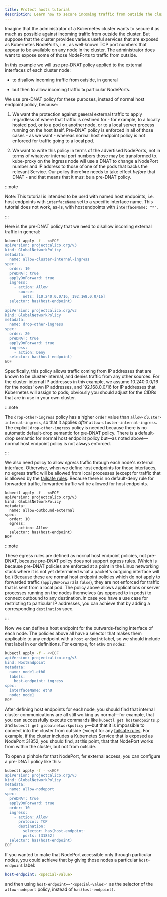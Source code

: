 ```yaml
---
title: Protect hosts tutorial
description: Learn how to secure incoming traffic from outside the cluster using Calico host endpoints with network policy, including allowing controlled access to specific Kubernetes services.
---
```


Imagine that the administrator of a Kubernetes cluster wants to secure it as much as
possible against incoming traffic from outside the cluster.  But suppose that
the cluster provides various useful services that are exposed as Kubernetes
NodePorts, i.e., as well-known TCP port numbers that appear to be available on
any node in the cluster. The administrator does want to expose some
of those NodePorts to traffic from outside.

In this example we will use pre-DNAT policy applied to the external interfaces
of each cluster node:

- to disallow incoming traffic from outside, in general

- but then to allow incoming traffic to particular NodePorts.

We use pre-DNAT policy for these purposes, instead of normal host endpoint
policy, because:

1. We want the protection against general external traffic to apply regardless
   of where that traffic is destined for - for example, to a locally hosted
   pod, or to a pod on another node, or to a local server process running on
   the host itself.  Pre-DNAT policy is enforced in all of those cases - as we
   want - whereas normal host endpoint policy is not enforced for traffic going
   to a local pod.

2. We want to write this policy in terms of the advertised NodePorts, not in
   terms of whatever internal port numbers those may be transformed to.
   kube-proxy on the ingress node will use a DNAT to change a NodePort number
   and IP address to those of one of the pods that backs the relevant Service.
   Our policy therefore needs to take effect _before_ that DNAT - and that
   means that it must be a pre-DNAT policy.

:::note

Note: This tutorial is intended to be used with named host endpoints, i.e. host endpoints with `interfaceName` set to a specific interface name.
This tutorial does not work, as-is, with host endpoints with `interfaceName: "*"`.

:::

Here is the pre-DNAT policy that we need to disallow incoming external traffic
in general:

```bash
kubectl apply -f - <<EOF
apiVersion: projectcalico.org/v3
kind: GlobalNetworkPolicy
metadata:
  name: allow-cluster-internal-ingress
spec:
  order: 10
  preDNAT: true
  applyOnForward: true
  ingress:
    - action: Allow
      source:
        nets: [10.240.0.0/16, 192.168.0.0/16]
  selector: has(host-endpoint)
---
apiVersion: projectcalico.org/v3
kind: GlobalNetworkPolicy
metadata:
  name: drop-other-ingress
spec:
  order: 20
  preDNAT: true
  applyOnForward: true
  ingress:
    - action: Deny
  selector: has(host-endpoint)
EOF
```

Specifically, this policy allows traffic coming from IP addresses that are
known to be cluster-internal, and denies traffic from any other sources.  For
the cluster-internal IP addresses in this example, we assume 10.240.0.0/16 for
the nodes' own IP addresses, and 192.168.0.0/16 for IP addresses that
Kubernetes will assign to pods; obviously you should adjust for the CIDRs that
are in use in your own cluster.

:::note

The `drop-other-ingress` policy has a higher `order` value than
`allow-cluster-internal-ingress`, so that it applies _after_
`allow-cluster-internal-ingress`.
The explicit `drop-other-ingress` policy is needed because there is no
automatic default-drop semantic for pre-DNAT policy. There _is_ a
default-drop semantic for normal host endpoint policy but—as noted above—normal
host endpoint policy is not always enforced.

:::

We also need policy to allow _egress_ traffic through each node's external
interface.  Otherwise, when we define host endpoints for those interfaces, no
egress traffic will be allowed from local processes (except for traffic that is
allowed by the [failsafe rules](../../reference/host-endpoints/failsafe.mdx). Because there is no default-deny
rule for forwarded traffic, forwarded traffic will be allowed for host endpoints.

```
kubectl apply -f - <<EOF
apiVersion: projectcalico.org/v3
kind: GlobalNetworkPolicy
metadata:
  name: allow-outbound-external
spec:
  order: 10
  egress:
    - action: Allow
  selector: has(host-endpoint)
EOF
```

:::note

These egress rules are defined as normal host endpoint policies, not
pre-DNAT, because pre-DNAT policy does not support egress rules. (Which is
because pre-DNAT policies are enforced at a point in the Linux networking
stack where it is not yet determined what a packet's outgoing interface will
be.)
Because these are normal host endpoint policies which do not
apply to forwarded traffic (`applyOnForward` is `false`), they
are not enforced for traffic that is sent from a local pod.
The policy above allows applications or server processes running on the nodes
themselves (as opposed to in pods) to connect outbound to any destination.
In case you have a use case for restricting to particular IP addresses, you
can achieve that by adding a corresponding `destination` spec.

:::

Now we can define a host endpoint for the outwards-facing interface of each
node.  The policies above all have a selector that makes them applicable to any
endpoint with a `host-endpoint` label, so we should include that label in our
definitions.  For example, for `eth0` on `node1`:

```bash
kubectl apply -f - <<EOF
apiVersion: projectcalico.org/v3
kind: HostEndpoint
metadata:
  name: node1-eth0
  labels:
    host-endpoint: ingress
spec:
  interfaceName: eth0
  node: node1
EOF
```

After defining host endpoints for each node, you should find that internal
cluster communications are all still working as normal—for example, that you
can successfully execute commands like `kubectl get hostendpoints.p` and `kubectl get
globalnetworkpolicy.p`—but that it is impossible to connect into the cluster from outside
(except for any [failsafe rules](../../reference/host-endpoints/failsafe.mdx).
For example, if the
cluster includes a Kubernetes Service that is exposed as NodePort 31852, you
should find, at this point, that that NodePort works from within the cluster,
but not from outside.

To open a pinhole for that NodePort, for external access, you can configure a
pre-DNAT policy like this:

```bash
kubectl apply -f - <<EOF
apiVersion: projectcalico.org/v3
kind: GlobalNetworkPolicy
metadata:
  name: allow-nodeport
spec:
  preDNAT: true
  applyOnForward: true
  order: 10
  ingress:
    - action: Allow
      protocol: TCP
      destination:
        selector: has(host-endpoint)
        ports: [31852]
  selector: has(host-endpoint)
EOF
```

If you wanted to make that NodePort accessible only through particular nodes, you could achieve that by giving those nodes a particular `host-endpoint` label:

```yaml
host-endpoint: <special-value>
```

and then using `host-endpoint=='<special-value>'` as the selector of the
`allow-nodeport` policy, instead of `has(host-endpoint)`.
